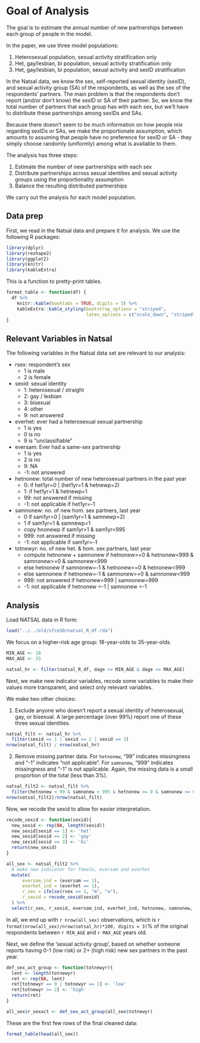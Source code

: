 # Goal of Analysis

The goal is to estimate the annual number of new partnerships between each group of people in the model.

In the paper, we use three model populations:

1. Heterosexual population, sexual activity stratification only
2. Het, gay/lesbian, bi population, sexual activity stratification only
3. Het, gay/lesbian, bi population, sexual activity and sexID stratification

In the Natsal data, we know the sex, self-reported sexual identity (sexID), and sexual activity group (SA) of the respondents, as well as the sex of the respondents' partners. The main problem is that the respondents don't report (and/or don't know) the sexID or SA of their partner. So, we know the total number of partners that each group has with each sex, but we'll have to distribute these partnerships among sexIDs and SAs.

Because there doesn't seem to be much information on how people mix regarding sexIDs or SAs, we make the proportionate assumption, which amounts to assuming that people have no preference for sexID or SA - they simply choose randomly (uniformly) among what is available to them.

The analysis has three steps:

1. Estimate the number of new partnerships with each sex
2. Distribute partnerships across sexual identities and sexual activity groups using the proportionality assumption
3. Balance the resulting distributed partnerships

We carry out the analysis for each model population.

## Data prep

First, we read in the Natsal data and prepare it for analysis. We use the following R packages:

```r
library(dplyr)
library(reshape2)
library(ggplot2)
library(knitr)
library(kableExtra)
```

This is a function to pretty-print tables.
```r
format_table <- function(df) {
  df %>%
    knitr::kable(booktabs = TRUE, digits = 3) %>%
    kableExtra::kable_styling(bootstrap_options = "striped",
                              latex_options = c("scale_down", "striped"))
}
```

## Relevant Variables in Natsal

The following variables in the Natsal data set are relevant to our analysis:

* rsex: respondent's sex
    - 1 is male
    - 2 is female

* sexid: sexual identity
    - 1: heterosexual / straight
    - 2: gay / lesbian
    - 3: bisexual
    - 4: other
    - 9: not answered

* everhet: ever had a heterosexual sexual partnership
    - 1 is yes
    - 0 is no
    - 9 is "unclassifiable"

* eversam: Ever had a same-sex partnership
    - 1 is yes
    - 2 is no
    - 9: NA
    - -1: not answered

* hetnonew: total number of new heterosexual partners in the past year
    - 0: if het1yr=0 | (het1yr=1 & hetnewp=2)
    - 1: if het1yr=1 & hetnewp=1
    - 99: not answered if missing
    - -1: not applicable if het1yr=-1

* samnonew: no. of new hom. sex partners, last year
    - 0 if sam1yr=0 | (sam1yr=1 & samnewp=2)
    - 1 if sam1yr=1 & samnewp=1
    - copy hnonewp if sam1yr>1 & sam1yr<995
    - 999: not answered if missing
    - -1: not applicable if sam1yr=-1

* totnewyr: no. of new het. & hom. sex partners, last year
    - compute hetnonew + samnonew if hetnonew>=0 & hetnonew<999 & samnonew>=0 & samnonew<999
    - else hetnonew if samnonew=-1 & hetnonew>=0 & hetnonew<999
    - else samnonew if hetnonew=-1 & samnonew>=0 & samnonew<999
    - 999: not answered if hetnonew=999 | samnonew=999
    - -1: not applicable if hetnonew =-1 | samnonew =-1



## Analysis

Load NATSAL data in R form:
```r
load("../../old/sfceSO/natsal_R_df.rda")
```

We focus on a higher-risk age group: 18-year-olds to 35-year-olds. 
```r
MIN_AGE <- 18
MAX_AGE <- 35

natsal_hr <- filter(natsal_R_df, dage >= MIN_AGE & dage <= MAX_AGE)
```

Next, we make new indicator variables, recode some variables to make their values more transparent, and select only relevant variables.

We make two other choices:

1. Exclude anyone who doesn't report a sexual identity of heterosexual, gay, or bisexual. A large percentage (over 99%) report one of these three sexual identities.
```r
natsal_filt <- natsal_hr %>%
  filter(sexid == 1 | sexid == 2 | sexid == 3)
nrow(natsal_filt) / nrow(natsal_hr)
```

2. Remove missing partner data. For `hetnonew`, "99" indicates missingness and "-1" indicates "not applicable". For `samnonew`, "999" indicates missingness and "-1" is not applicable. Again, the missing data is a small proportion of the total (less than 3%).
```r
natsal_filt2 <- natsal_filt %>%
  filter(hetnonew < 99 & samnonew < 995 & hetnonew >= 0 & samnonew >= 0)
nrow(natsal_filt2)/nrow(natsal_filt)
```

Now, we recode the sexid to allow for easier interpretation.

```r
recode_sexid <- function(sexid){
  new_sexid <- rep(NA, length(sexid))
  new_sexid[sexid == 1] <- 'het'
  new_sexid[sexid == 2] <- 'gay'
  new_sexid[sexid == 3] <- 'bi'
  return(new_sexid)
}

all_sex <- natsal_filt2 %>%
  # make new indicator for female, eversam and everhet
  mutate(
      eversam_ind = (eversam == 1),
      everhet_ind = (everhet == 1),
      r_sex = ifelse(rsex == 1, "m", "w"),
      r_sexid = recode_sexid(sexid)
  ) %>%
  select(r_sex, r_sexid, eversam_ind, everhet_ind, hetnonew, samnonew, totnewyr, total_wt)
```

In all, we end up with `r nrow(all_sex)` observations, which is `r format(nrow(all_sex)/nrow(natsal_hr)*100, digits = 3)`% of the original respondents between `r MIN_AGE` and `r MAX_AGE` years old.

Next, we define the 'sexual activity group', based on whether someone reports having 0-1 (low risk) or 2+ (high risk) new sex partners in the past year. 

```r
def_sex_act_group <- function(totnewyr){
  lent <- length(totnewyr)
  ret <- rep(NA, lent)
  ret[totnewyr == 0 | totnewyr == 1] <- 'low'
  ret[totnewyr >= 2] <- 'high'
  return(ret)
}

all_sex$r_sexact <- def_sex_act_group(all_sex$totnewyr)
```

These are the first few rows of the final cleaned data:
```r
format_table(head(all_sex))
```
